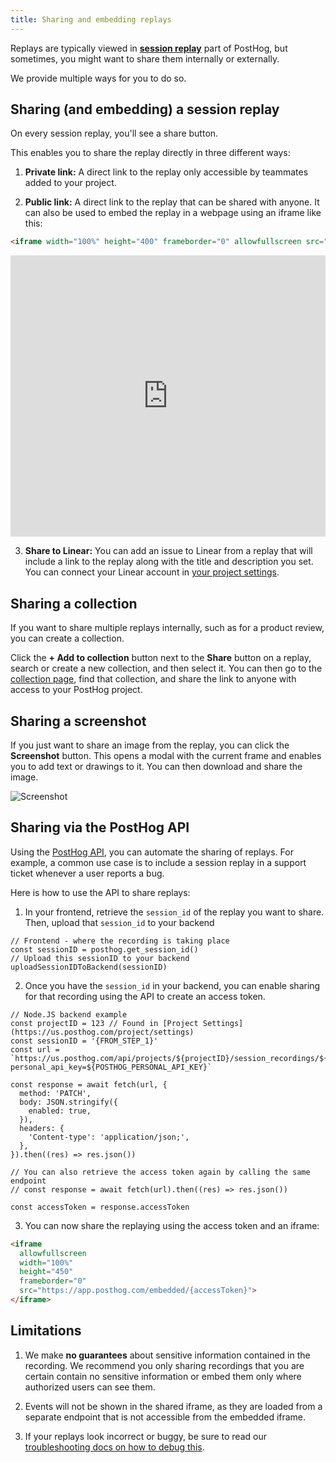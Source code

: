 ```yaml
---
title: Sharing and embedding replays
---
```


Replays are typically viewed in **[session replay](https://us.posthog.com/replay)** part of PostHog, but sometimes, you might want to share them internally or externally.

We provide multiple ways for you to do so. 

## Sharing (and embedding) a session replay

On every session replay, you'll see a share button. 

<ProductScreenshot
  imageLight="https://res.cloudinary.com/dmukukwp6/image/upload/Clean_Shot_2025_07_18_at_11_03_39_2x_7ff8eacf12.png"
  imageDark="https://res.cloudinary.com/dmukukwp6/image/upload/Clean_Shot_2025_07_18_at_11_04_57_2x_c3f6cd30d4.png"
  alt="Share button on session replay"
  classes="rounded"
/>

This enables you to share the replay directly in three different ways:

1. **Private link:** A direct link to the replay only accessible by teammates added to your project.

2. **Public link:** A direct link to the replay that can be shared with anyone. It can also be used to embed the replay in a webpage using an iframe like this:

```html
<iframe width="100%" height="400" frameborder="0" allowfullscreen src="https://us.posthog.com/embedded/Bi48yMpp9pFCZJMmGe_h3-gMDwlBrQ"></iframe>
```

<iframe allowfullscreen width="100%" height="450" frameborder="0" src="https://us.posthog.com/embedded/Bi48yMpp9pFCZJMmGe_h3-gMDwlBrQ"></iframe>

3. **Share to Linear:** You can add an issue to Linear from a replay that will include a link to the replay along with the title and description you set. You can connect your Linear account in [your project settings](https://us.posthog.com/settings/project#error-tracking-integrations).

## Sharing a collection

If you want to share multiple replays internally, such as for a product review, you can create a collection.

Click the **+ Add to collection** button next to the **Share** button on a replay, search or create a new collection, and then select it. You can then go to the [collection page](https://us.posthog.com/replay/playlists), find that collection, and share the link to anyone with access to your PostHog project.

## Sharing a screenshot

If you just want to share an image from the replay, you can click the **Screenshot** button. This opens a modal with the current frame and enables you to add text or drawings to it. You can then download and share the image.

![Screenshot](https://res.cloudinary.com/dmukukwp6/image/upload/Clean_Shot_2025_07_18_at_11_23_09_2x_ef258076c9.png)

## Sharing via the PostHog API

Using the [PostHog API](/docs/api/session-recordings), you can automate the sharing of replays. For example, a common use case is to include a session replay in a support ticket whenever a user reports a bug.

Here is how to use the API to share replays:

1. In your frontend, retrieve the `session_id` of the replay you want to share. Then, upload that `session_id` to your backend

```js-web
// Frontend - where the recording is taking place
const sessionID = posthog.get_session_id()
// Upload this sessionID to your backend
uploadSessionIDToBackend(sessionID)
```

2. Once you have the `session_id` in your backend, you can enable sharing for that recording using the API to create an access token.

```node
// Node.JS backend example
const projectID = 123 // Found in [Project Settings](https://us.posthog.com/project/settings)
const sessionID = '{FROM_STEP_1}'
const url = `https://us.posthog.com/api/projects/${projectID}/session_recordings/${sessionID}/sharing?personal_api_key=${POSTHOG_PERSONAL_API_KEY}`

const response = await fetch(url, {
  method: 'PATCH',
  body: JSON.stringify({
    enabled: true,
  }),
  headers: {
    'Content-type': 'application/json;',
  },
}).then((res) => res.json())

// You can also retrieve the access token again by calling the same endpoint
// const response = await fetch(url).then((res) => res.json())

const accessToken = response.accessToken
```

3. You can now share the replaying using the access token and an iframe:

```html
<iframe 
  allowfullscreen 
  width="100%" 
  height="450" 
  frameborder="0" 
  src="https://app.posthog.com/embedded/{accessToken}">
</iframe>
```

## Limitations

1. We make **no guarantees** about sensitive information contained in the recording. We recommend you only sharing recordings that you are certain contain no sensitive information or embed them only where authorized users can see them.

2. Events will not be shown in the shared iframe, as they are loaded from a separate endpoint that is not accessible from the embedded iframe.

3. If your replays look incorrect or buggy, be sure to read our [troubleshooting docs on how to debug this](/docs/session-replay/troubleshooting#replay-of-recording-looks-incorrect-or-buggy).
